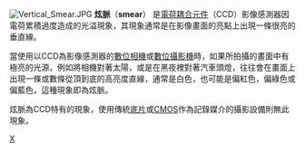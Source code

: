 [[File:Vertical_Smear.JPG|thumb]]
'''炫脈'''（'''smear'''） 是[[電荷耦合元件|電荷耦合元件]]（CCD）影像感測器因電荷累積過度造成的光溢現象，其現象通常是在影像畫面的亮點上出現一條很亮的垂直線。

當使用以CCD為影像感測器的[[數位相機|數位相機]]或[[數位攝影機|數位攝影機]]時，如果所拍攝的畫面中有極亮的光源，例如將相機對著太陽，或是在黑夜裡對著汽車頭燈，往往會在畫面上出現一條或數條從頂到底的高亮度直線，通常是白色，也可能是偏紅色，偏綠色或偏藍色，這種現象即為炫脈。

炫脈為CCD特有的現象，使用傳統[[底片|底片]]或[[CMOS|CMOS]]作為記錄媒介的攝影設備則無此現象。

[[Category:光电子学|X]]